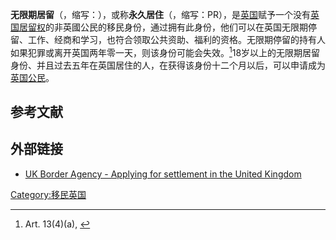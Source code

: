 {{Distinguish|英国居留权}}
{{英国国籍和国籍法}}
'''无限期居留'''（{{lang-en|Indefinite leave to remain}}，缩写：{{lang|en|ILR}}），或称'''永久居住'''（{{lang|en|permanent residency}}，缩写：PR），是[[英国|英国]]赋予一个没有[[英国居留权|英国居留权]]的非英國公民的移民身份，通过拥有此身份，他们可以在英国无限期停留、工作、经商和学习，也符合领取公共资助、福利的资格。无限期停留的持有人如果犯罪或离开英国两年零一天，则该身份可能会失效。<ref>Art. 13(4)(a), {{Cite legislation UK | type = si| year = 2000| number = 1161| si = The Immigration (Leave to Enter and Remain) Order 2000}}</ref>18岁以上的无限期居留身份、并且过去五年在英国居住的人，在获得该身份十二个月以后，可以申请成为[[英国公民|英国公民]]。

== 参考文献 ==
{{Reflist}}

== 外部链接 ==
*[http://www.ukba.homeoffice.gov.uk/settlement/ UK Border Agency - Applying for settlement in the United Kingdom] {{Wayback|url=http://www.ukba.homeoffice.gov.uk/settlement/ |date=20110805114725 }}

[[Category:移民英国|Category:移民英国]]
{{UK-stub}}